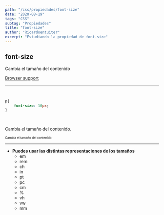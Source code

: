 ```yaml
---
path: "/css/propiedades/font-size"
date: "2020-08-19"
tags: "CSS"
subtag: "Propiedades"
title: "font-size"
author: "Ricardoentuiter"
excerpt: "Estudiando la propiedad de font-size"
---
```


## font-size
Cambia el tamaño del contenido

[Browser support](https://caniuse.com/#search=font-size)

---
<br/>

```css
p{
    font-size: 10px;
}
```
<br/>
<p>Cambia el tamaño del contenido.</p>
<p style="font-size: 10px">Cambia el tamaño del contenido.</p>

---

- **Puedes usar las distintas representaciones de los tamaños**
    - em
    - rem
    - ch
    - in
    - pt 
    - pc
    - cm 
    - %
    - vh
    - vw
    - mm